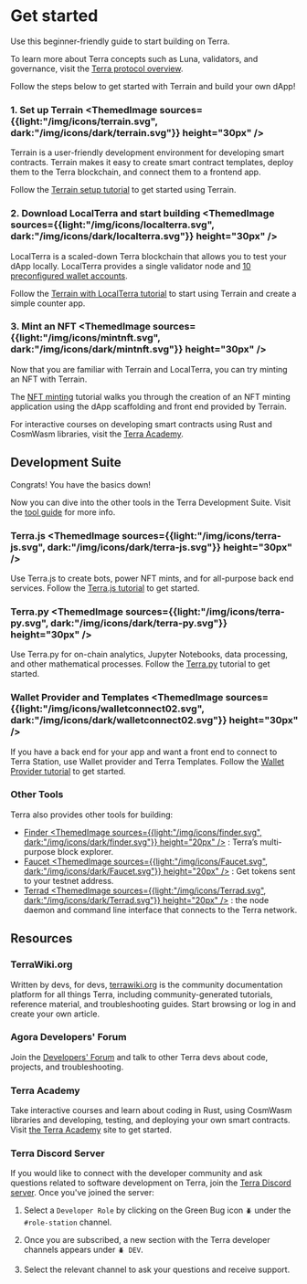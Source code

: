 
# Get started  

Use this beginner-friendly guide to start building on Terra. 

<Admonition type="tip" icon="💡" title="Learn about Terra">

To learn more about Terra concepts such as Luna, validators, and governance, visit the [Terra protocol overview](../learn/protocol.mdx). 

</Admonition>


Follow the steps below to get started with Terrain and build your own dApp!

### 1. Set up Terrain <ThemedImage sources={{light:"/img/icons/terrain.svg", dark:"/img/icons/dark/terrain.svg"}} height="30px" />

Terrain is a user-friendly development environment for developing smart contracts. Terrain makes it easy to create smart contract templates, deploy them to the Terra blockchain, and connect them to a frontend app.

Follow the [Terrain setup tutorial](./terrain/initial-setup.mdx) to get started using Terrain. 

### 2. Download LocalTerra and start building <ThemedImage sources={{light:"/img/icons/localterra.svg", dark:"/img/icons/dark/localterra.svg"}} height="30px" />

LocalTerra is a scaled-down Terra blockchain that allows you to test your dApp locally. LocalTerra provides a single validator node and [10 preconfigured wallet accounts](./localterra/accounts.mdx). 

Follow the [Terrain with LocalTerra tutorial](./terrain/using-terrain-localterra.mdx) to start using Terrain and create a simple counter app. 

### 3. Mint an NFT <ThemedImage sources={{light:"/img/icons/mintnft.svg", dark:"/img/icons/dark/mintnft.svg"}} height="30px" />

Now that you are familiar with Terrain and LocalTerra, you can try minting an NFT with Terrain. 

The [NFT minting](./terrain/mint-an-nft.mdx) tutorial walks you through the creation of an NFT minting application using the dApp scaffolding and front end provided by Terrain. 

<Admonition type="tip" icon="💡" title="Terra Academy">

For interactive courses on developing smart contracts using Rust and CosmWasm libraries, visit the [Terra Academy](https://academy.terra.money).

</Admonition>


## Development Suite

Congrats! You have the basics down! 

Now you can dive into the other tools in the Terra Development Suite. Visit the [tool guide](which-tools.mdx) for more info. 


### Terra.js <ThemedImage sources={{light:"/img/icons/terra-js.svg", dark:"/img/icons/dark/terra-js.svg"}} height="30px" />

Use Terra.js to create bots, power NFT mints, and for all-purpose back end services. Follow the [Terra.js tutorial](./terra-js/getting-started.mdx) to get started.

### Terra.py <ThemedImage sources={{light:"/img/icons/terra-py.svg", dark:"/img/icons/dark/terra-py.svg"}} height="30px" />

Use Terra.py for on-chain analytics, Jupyter Notebooks, data processing, and other mathematical processes. Follow the [Terra.py](https://terra-money.github.io/terra.py/tutorial.html) tutorial to get started.
 
### Wallet Provider and Templates <ThemedImage sources={{light:"/img/icons/walletconnect02.svg", dark:"/img/icons/dark/walletconnect02.svg"}} height="30px" />

If you have a back end for your app and want a front end to connect to Terra Station, use Wallet provider and Terra Templates. Follow the [Wallet Provider tutorial](wallet-provider/wallet-provider-tutorial.mdx) to get started. 

### Other Tools

Terra also provides other tools for building:

- [Finder <ThemedImage sources={{light:"/img/icons/finder.svg", dark:"/img/icons/dark/finder.svg"}} height="20px" />](https://finder.terra.money) : Terra’s multi-purpose block explorer. 
- [Faucet <ThemedImage sources={{light:"/img/icons/Faucet.svg", dark:"/img/icons/dark/Faucet.svg"}} height="20px" />](https://faucet.terra.money) : Get tokens sent to your testnet address. 
- [Terrad <ThemedImage sources={{light:"/img/icons/Terrad.svg", dark:"/img/icons/dark/Terrad.svg"}} height="20px" />](terrad/install-terrad.mdx) : the node daemon and command line interface that connects to the Terra network. 

## Resources

### TerraWiki.org

Written by devs, for devs, [terrawiki.org](http://terrawiki.org) is the community documentation platform for all things Terra, including community-generated tutorials, reference material, and troubleshooting guides. Start browsing or log in and create your own article.

### Agora Developers' Forum

Join the [Developers' Forum](https://agora.terra.money/c/developer/20) and talk to other Terra devs about code, projects, and troubleshooting.

### Terra Academy

Take interactive courses and learn about coding in Rust, using CosmWasm libraries and developing, testing, and deploying your own smart contracts. Visit [the Terra Academy](https://academy.terra.money) site to get started.

### Terra Discord Server

If you would like to connect with the developer community and ask questions related to software development on Terra, join the [Terra Discord server](https://terra.sc/discord). Once you've joined the server:

1.  Select a `Developer Role` by clicking on the Green Bug icon `🪲` under the `#role-station` channel.

2. Once you are subscribed, a new section with the Terra developer channels appears under `🪲 DEV`. 

3. Select the relevant channel to ask your questions and receive support.
